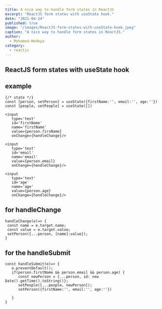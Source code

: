 ```yaml
---
title: A nice way to handle form states in ReactJS
excerpt: "ReactJS form states with useState hook."
date: "2021-04-24"
published: true
image: "/images/ReactJS-form-states-with-useState-hook.jpeg"
caption: "A nice way to handle form states in ReactJS."
author:
  - Mohamed-Hedeya
category:
  - reactjs
---
```


## ReactJS form states with useState hook

## example

```
{/* state */}
const [person, setPerson] = useState({firstName:'', email:'', age:''})
const [people, setPeople] = useState([])

<input
   type='text'
   id='firstName'
   name='firstName'
   value={person.firsName}
   onChange={handleChange}/>

<input
   type='text'
   id='email'
   name='email'
   value={person.email}
   onChange={handleChange}/>

<input
   type='text'
   id='age'
   name='age'
   value={person.age}
   onChange={handleChange}/>

```

## for handleChange

```
handleChange(e)=> {
 const name = e.target.name;
 const value = e.target.value;
 setPerson({...person, [name]:value});
}
```

## for the handleSubmit

```
const handleSubmit(e)=> {
   e.preventDefault();
   if(person.firstName && person.email && person.age) {
      const newPerson = {...person, id: new Date().getTime().toString()};
      setPeople([...people, newPerson]);
      setPerson({firstName:'', email:'', age:''})

   }
}

```
